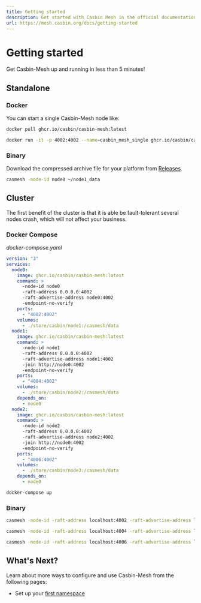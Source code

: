 ```yaml
---
title: Getting started
description: Get started with Casbin Mesh in the official documentation, and learn more about all our features!
url: https://mesh.casbin.org/docs/getting-started
---
```


# Getting started

Get Casbin-Mesh up and running in less than 5 minutes!

<Spacer y={2} />

## Standalone

### Docker
You can start a single Casbin-Mesh node like:
```bash
docker pull ghcr.io/casbin/casbin-mesh:latest

docker run -it -p 4002:4002 --name=casbin_mesh_single ghcr.io/casbin/casbin-mesh:latest
```

### Binary
Download the compressed archive file for your platform from [Releases](https://github.com/casbin/casbin-mesh/releases).
```bash
casmesh -node-id node0 ~/node1_data
```

<Spacer y={2} />

## Cluster
The first benefit of the cluster is that it is able be fault-tolerant several nodes crash, which will not affect your business.

### Docker Compose
_docker-compose.yaml_
```yaml
version: "3"
services:
  node0:
    image: ghcr.io/casbin/casbin-mesh:latest
    command: >
      -node-id node0
      -raft-address 0.0.0.0:4002
      -raft-advertise-address node0:4002
      -endpoint-no-verify
    ports:
      - "4002:4002"
    volumes:
      - ./store/casbin/node1:/casmesh/data
  node1:
    image: ghcr.io/casbin/casbin-mesh:latest
    command: >
      -node-id node1
      -raft-address 0.0.0.0:4002
      -raft-advertise-address node1:4002
      -join http://node0:4002
      -endpoint-no-verify
    ports:
      - "4004:4002"
    volumes:
      - ./store/casbin/node2:/casmesh/data
    depends_on:
      - node0
  node2:
    image: ghcr.io/casbin/casbin-mesh:latest
    command: >
      -node-id node2
      -raft-address 0.0.0.0:4002
      -raft-advertise-address node2:4002
      -join http://node0:4002
      -endpoint-no-verify
    ports:
      - "4006:4002"
    volumes:
      - ./store/casbin/node3:/casmesh/data
    depends_on:
      - node0
```

```bash
docker-compose up
```

### Binary
```bash
casmesh -node-id -raft-address localhost:4002 -raft-advertise-address localhost:4002 node0 ~/node1_data

casmesh -node-id -raft-address localhost:4004 -raft-advertise-address localhost:4004 node1 -join http://localhost:4002  ~/node2_data

casmesh -node-id -raft-address localhost:4006 -raft-advertise-address localhost:4006 node2 -join http://localhost:4002  ~/node3_data
```

<Spacer y={2} />

## What's Next?
Learn about more ways to configure and use Casbin-Mesh from the following pages:
- Set up your [first namespace](./first-namespace)
